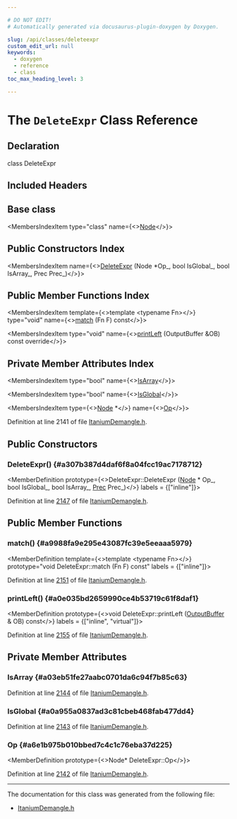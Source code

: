 ```yaml
---

# DO NOT EDIT!
# Automatically generated via docusaurus-plugin-doxygen by Doxygen.

slug: /api/classes/deleteexpr
custom_edit_url: null
keywords:
  - doxygen
  - reference
  - class
toc_max_heading_level: 3

---
```





# The `DeleteExpr` Class Reference

<DoxygenPage pluginConfig={pluginConfig}>



## Declaration

<CodeBlock>class DeleteExpr</CodeBlock>

## Included Headers

<IncludesList>
<IncludesListItem
  filePath="llvm/Demangle/ItaniumDemangle.h"
  permalink="/docs/api/files/include/include/llvm/include/llvm/demangle/itaniumdemangle-h"
  isLocal="true" />
</IncludesList>

## Base class

<MembersIndex>

<MembersIndexItem
  type="class"
  name={<><a href="/docs/api/classes/node">Node</a></>}>
</MembersIndexItem>

</MembersIndex>

## Public Constructors Index

<MembersIndex>

<MembersIndexItem
  name={<><a href="#a307b387d4daf6f8a04fcc19ac7178712">DeleteExpr</a> (Node &#42;Op&#95;, bool IsGlobal&#95;, bool IsArray&#95;, Prec Prec&#95;)</>}>
</MembersIndexItem>

</MembersIndex>

## Public Member Functions Index

<MembersIndex>

<MembersIndexItem
  template={<>template &lt;typename Fn&gt;</>}
  type="void"
  name={<><a href="#a9988fa9e295e43087fc39e5eeaaa5979">match</a> (Fn F) const</>}>
</MembersIndexItem>

<MembersIndexItem
  type="void"
  name={<><a href="#a0e035bd2659990ce4b53719c61f8daf1">printLeft</a> (OutputBuffer &amp;OB) const override</>}>
</MembersIndexItem>

</MembersIndex>

## Private Member Attributes Index

<MembersIndex>

<MembersIndexItem
  type="bool"
  name={<><a href="#a03eb51fe27aabc0701da6c94f7b85c63">IsArray</a></>}>
</MembersIndexItem>

<MembersIndexItem
  type="bool"
  name={<><a href="#a0a955a0837ad3c81cbeb468fab477dd4">IsGlobal</a></>}>
</MembersIndexItem>

<MembersIndexItem
  type={<><a href="/docs/api/classes/node">Node</a> &#42;</>}
  name={<><a href="#a6e1b975b010bbed7c4c1c76eba37d225">Op</a></>}>
</MembersIndexItem>

</MembersIndex>


Definition at line 2141 of file <a href="/docs/api/files/include/include/llvm/include/llvm/demangle/itaniumdemangle-h">ItaniumDemangle.h</a>.

<SectionDefinition>

## Public Constructors

### DeleteExpr() {#a307b387d4daf6f8a04fcc19ac7178712}

<MemberDefinition
  prototype={<>DeleteExpr::DeleteExpr (<a href="/docs/api/classes/node">Node</a> &#42; Op_, bool IsGlobal_, bool IsArray_, <a href="/docs/api/classes/node/#aa85c347c913d5d69761682997e60220b">Prec</a> Prec_)</>}
  labels = {["inline"]}>

Definition at line <a href="/docs/api/files/include/include/llvm/include/llvm/demangle/itaniumdemangle-h/#l02147">2147</a> of file <a href="/docs/api/files/include/include/llvm/include/llvm/demangle/itaniumdemangle-h">ItaniumDemangle.h</a>.
</MemberDefinition>

</SectionDefinition>

<SectionDefinition>

## Public Member Functions

### match() {#a9988fa9e295e43087fc39e5eeaaa5979}

<MemberDefinition
  template={<>template &lt;typename Fn&gt;</>}
  prototype="void DeleteExpr::match (Fn F) const"
  labels = {["inline"]}>

Definition at line <a href="/docs/api/files/include/include/llvm/include/llvm/demangle/itaniumdemangle-h/#l02151">2151</a> of file <a href="/docs/api/files/include/include/llvm/include/llvm/demangle/itaniumdemangle-h">ItaniumDemangle.h</a>.
</MemberDefinition>

### printLeft() {#a0e035bd2659990ce4b53719c61f8daf1}

<MemberDefinition
  prototype={<>void DeleteExpr::printLeft (<a href="/docs/api/classes/outputbuffer">OutputBuffer</a> &amp; OB) const</>}
  labels = {["inline", "virtual"]}>

Definition at line <a href="/docs/api/files/include/include/llvm/include/llvm/demangle/itaniumdemangle-h/#l02155">2155</a> of file <a href="/docs/api/files/include/include/llvm/include/llvm/demangle/itaniumdemangle-h">ItaniumDemangle.h</a>.
</MemberDefinition>

</SectionDefinition>

<SectionDefinition>

## Private Member Attributes

### IsArray {#a03eb51fe27aabc0701da6c94f7b85c63}

<MemberDefinition
  prototype="bool DeleteExpr::IsArray">

Definition at line <a href="/docs/api/files/include/include/llvm/include/llvm/demangle/itaniumdemangle-h/#l02144">2144</a> of file <a href="/docs/api/files/include/include/llvm/include/llvm/demangle/itaniumdemangle-h">ItaniumDemangle.h</a>.
</MemberDefinition>

### IsGlobal {#a0a955a0837ad3c81cbeb468fab477dd4}

<MemberDefinition
  prototype="bool DeleteExpr::IsGlobal">

Definition at line <a href="/docs/api/files/include/include/llvm/include/llvm/demangle/itaniumdemangle-h/#l02143">2143</a> of file <a href="/docs/api/files/include/include/llvm/include/llvm/demangle/itaniumdemangle-h">ItaniumDemangle.h</a>.
</MemberDefinition>

### Op {#a6e1b975b010bbed7c4c1c76eba37d225}

<MemberDefinition
  prototype={<>Node&#42; DeleteExpr::Op</>}>

Definition at line <a href="/docs/api/files/include/include/llvm/include/llvm/demangle/itaniumdemangle-h/#l02142">2142</a> of file <a href="/docs/api/files/include/include/llvm/include/llvm/demangle/itaniumdemangle-h">ItaniumDemangle.h</a>.
</MemberDefinition>

</SectionDefinition>

<hr/>

The documentation for this class was generated from the following file:

<ul>
<li><a href="/docs/api/files/include/include/llvm/include/llvm/demangle/itaniumdemangle-h">ItaniumDemangle.h</a></li>
</ul>

</DoxygenPage>
